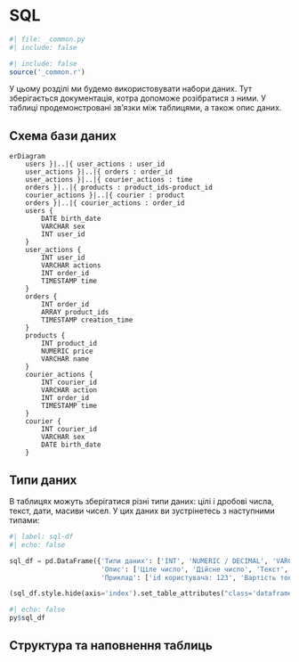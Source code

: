 # SQL {#sec-sql}

```python
#| file: _common.py
#| include: false
```

```r
#| include: false
source('_common.r')
```
У цьому розділі ми будемо використовувати набори даних. Тут зберігається документація, котра допоможе розібратися з ними. У таблиці продемонстровані зв'язки між таблицями, а також опис даних.

## Схема бази даних

```mermaid
erDiagram
    users }|..|{ user_actions : user_id
    user_actions }|..|{ orders : order_id
    user_actions }|..|{ courier_actions : time
    orders }|..|{ products : product_ids-product_id
    courier_actions }|..|{ courier : product
    orders }|..|{ courier_actions : order_id
    users {
        DATE birth_date
        VARCHAR sex
        INT user_id
    }
    user_actions {
        INT user_id
        VARCHAR actions
        INT order_id
        TIMESTAMP time
    }
    orders {
        INT order_id
        ARRAY product_ids
        TIMESTAMP creation_time
    }
    products {
        INT product_id
        NUMERIC price
        VARCHAR name
    }
    courier_actions {
        INT courier_id
        VARCHAR action
        INT order_id
        TIMESTAMP time
    }
    courier {
        INT courier_id
        VARCHAR sex
        DATE birth_date
    }
```

## Типи даних
В таблицях можуть зберігатися різні типи даних: цілі і дробові числа, текст, дати, масиви чисел. У цих даних ви зустрінетесь з наступними типами:

```python
#| label: sql-df
#| echo: false

sql_df = pd.DataFrame({'Типи даних': ['INT', 'NUMERIC / DECIMAL', 'VARCHAR', 'DATE', 'TIMESTAMP', '[]'],
                       'Опис': ['Ціле число', 'Дійсне число', 'Текст', 'Дата з точністю до дня', 'Дата з точністю до секунди', 'Масив'],
                       'Приклад': ['id користувача: 123', 'Вартість товару: 120.55 ', 'Дія із замовленням: «create_order»', 'Дата народження користувача: 25/03/91', 'Час реєстрації у додатку: 24/08/22 01:52:24', 'Список id товаров у замовленні: [1, 13, 22]']})

(sql_df.style.hide(axis='index').set_table_attributes("class='dataframe table-striped table-sm table-responsive'"))
```

```r
#| echo: false
py$sql_df
```

## Структура та наповнення таблиць